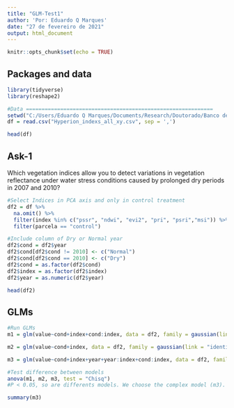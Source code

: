 ```yaml
---
title: "GLM-Test1"
author: 'Por: Eduardo Q Marques'
date: "27 de fevereiro de 2021"
output: html_document
---
```


```r
knitr::opts_chunk$set(echo = TRUE)
```

## Packages and data

```r
library(tidyverse)
library(reshape2)

#Data ============================================================
setwd("C:/Users/Eduardo Q Marques/Documents/Research/Doutorado/Banco de Dados Tanguro/Dados para analise cap1")
df = read.csv("Hyperion_indexs_all_xy.csv", sep = ',')

head(df)
```

## Ask-1
Which vegetation indices allow you to detect variations in vegetation reflectance under water stress conditions caused by prolonged dry periods in 2007 and 2010?

```r
#Select Indices in PCA axis and only in control treatment
df2 = df %>% 
  na.omit() %>% 
  filter(index %in% c("pssr", "ndwi", "evi2", "pri", "psri","msi")) %>% 
  filter(parcela == "control")

#Include column of Dry or Normal year
df2$cond = df2$year
df2$cond[df2$cond != 2010] <- c("Normal")
df2$cond[df2$cond == 2010] <- c("Dry")
df2$cond = as.factor(df2$cond)
df2$index = as.factor(df2$index)
df2$year = as.numeric(df2$year)

head(df2)
```

## GLMs

```r
#Run GLMs
m1 = glm(value~cond+index+cond:index, data = df2, family = gaussian(link = "identity"))

m2 = glm(value~cond+index, data = df2, family = gaussian(link = "identity"))

m3 = glm(value~cond+index+year+year:index+cond:index, data = df2, family = gaussian(link = "identity"))

#Test difference between models
anova(m1, m2, m3, test = "Chisq")
#P < 0.05, so are differents models. We choose the complex model (m3).

summary(m3)
```
